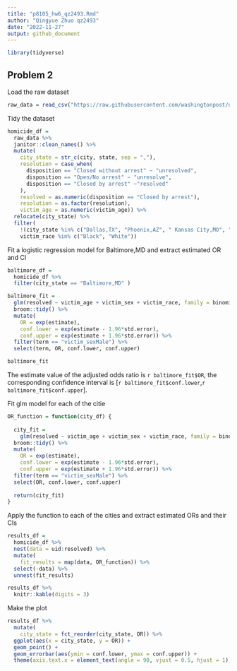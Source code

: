 ```yaml
---
title: "p8105_hw6_qz2493.Rmd"
author: "Qingyue Zhuo qz2493"
date: "2022-11-27"
output: github_document
---
```


```r
library(tidyverse)
```

## Problem 2
Load the raw dataset
```r
raw_data = read_csv("https://raw.githubusercontent.com/washingtonpost/data-homicides/master/homicide-data.csv")
```

Tidy the dataset
```r
homicide_df =
  raw_data %>%
  janitor::clean_names() %>%
  mutate(
    city_state = str_c(city, state, sep = ","),
    resolution = case_when(
      disposition == "Closed without arrest" ~ "unresolved",
      disposition == "Open/No arrest" ~ "unresolve",
      disposition == "Closed by arrest" ~"resolved"
    ),
    resolved = as.numeric(disposition == "Closed by arrest"),
    resolution = as.factor(resolution),
    victim_age = as.numeric(victim_age)) %>%
  relocate(city_state) %>%
  filter(
    !(city_state %in% c("Dallas,TX", "Phoenix,AZ", " Kansas City,MO", "Tulsa,AL")) &
    victim_race %in% c("Black", "White"))
```

Fit a logistic regression model for Baltimore,MD and extract estimated OR and CI
```r
baltimore_df =
  homicide_df %>%
  filter(city_state == "Baltimore,MD" )

baltimore_fit = 
  glm(resolved ~ victim_age + victim_sex + victim_race, family = binomial, data = baltimore_df) %>%
  broom::tidy() %>% 
  mutate(
    OR = exp(estimate),
    conf.lower = exp(estimate - 1.96*std.error),
    conf.upper = exp(estimate + 1.96*std.error)) %>%
  filter(term == "victim_sexMale") %>%
  select(term, OR, conf.lower, conf.upper)

baltimore_fit
```
The estimate value of the adjusted odds ratio is `r baltimore_fit$OR`, the corresponding confidence interval is [`r baltimore_fit$conf.lower`,`r baltimore_fit$conf.upper`].

Fit glm model for each of the citie 
```r
OR_function = function(city_df) {
  
  city_fit = 
    glm(resolved ~ victim_age + victim_sex + victim_race, family = binomial, data = city_df) %>%
  broom::tidy() %>% 
  mutate(
    OR = exp(estimate),
    conf.lower = exp(estimate - 1.96*std.error),
    conf.upper = exp(estimate + 1.96*std.error)) %>%
  filter(term == "victim_sexMale") %>%
  select(OR, conf.lower, conf.upper)
  
  return(city_fit)
}
```

Apply the function to each of the cities and extract estimated ORs and their CIs
```r
results_df = 
  homicide_df %>%
  nest(data = uid:resolved) %>%
  mutate(
    fit_results = map(data, OR_function)) %>%
  select(-data) %>%
  unnest(fit_results)

results_df %>%
  knitr::kable(digits = 3)
```

Make the plot
```r
results_df %>%
  mutate(
    city_state = fct_reorder(city_state, OR)) %>%
  ggplot(aes(x = city_state, y = OR)) +
  geom_point() +
  geom_errorbar(aes(ymin = conf.lower, ymax = conf.upper)) +
  theme(axis.text.x = element_text(angle = 90, vjust = 0.5, hjust = 1))
  
```

